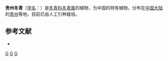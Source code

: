 {{Speciesbox 
| genus = Ilex
| species = guizhouensis
| authority = [[曾沧江|C. J. Tseng]]
}}
'''贵州冬青'''（[[学名|学名]]：{{lang|la|''Ilex guizhouensis''}}）是[[冬青科|冬青科]][[冬青属|冬青属]]的植物，为中国的特有植物。分布在[[中国大陆|中国大陆]]的[[贵州|贵州]]等地，目前已由人工引种栽培。

== 参考文献 ==
<div class="references-small">
* {{cite web| url =http://www.bioinfo.cn/db05/KmzwSpecies.php?action=view&id=14139| title =贵州冬青| work =《中国高等植物数据库全库》| publisher =中国科学院微生物研究所| author =昆明植物研究所| accessdate =2009-02-24| deadurl =yes| archiveurl =https://web.archive.org/web/20160305010452/http://www.bioinfo.cn/db05/KmzwSpecies.php?action=view&id=14139| archivedate =2016-03-05}}
</div>
{{Taxonbar|from=Q15227932}}

[[Category:冬青属|G]]
[[Category:中國特有植物|G]]
[[Category:贵州植物|G]]